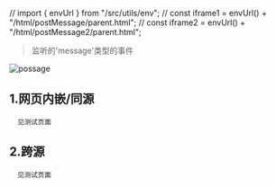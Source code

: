 // import { envUrl } from "/src/utils/env";
// const iframe1 = envUrl() + "/html/postMessage/parent.html";
// const iframe2 = envUrl() + "/html/postMessage2/parent.html";

> 监听的'message'类型的事件

![possage](./imgs/postMessage.png)

## 1.网页内嵌/同源

      见测试页面

## 2.跨源

      见测试页面
